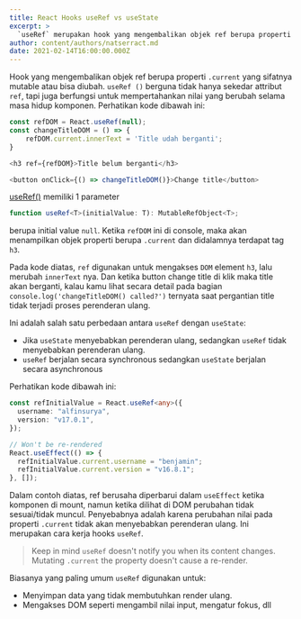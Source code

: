 ```yaml
---
title: React Hooks useRef vs useState
excerpt: >
  `useRef` merupakan hook yang mengembalikan objek ref berupa properti `.current` yang sifatnya mutable atau bisa diubah. `useRef()` berguna tidak hanya sekedar attribut ref, tapi juga berfungsi untuk mempertahankan nilai yang berubah selama masa hidup komponen.
author: content/authors/natserract.md
date: 2021-02-14T16:00:00.000Z
---
```


Hook yang mengembalikan objek ref berupa properti `.current` yang sifatnya mutable atau bisa diubah. `useRef ()` berguna tidak hanya sekedar attribut `ref`, tapi juga berfungsi untuk mempertahankan nilai yang berubah selama masa hidup komponen. Perhatikan kode dibawah ini:

```ts
const refDOM = React.useRef(null);
const changeTitleDOM = () => {
    refDOM.current.innerText = 'Title udah berganti';
}

<h3 ref={refDOM}>Title belum berganti</h3>

<button onClick={() => changeTitleDOM()}>Change title</button>
```

[useRef()](https://reactjs.org/docs/hooks-reference.html#useref) memiliki 1 parameter

```ts
function useRef<T>(initialValue: T): MutableRefObject<T>;
```

berupa initial value `null`. Ketika `refDOM` ini di console, maka akan menampilkan objek properti berupa `.current` dan didalamnya terdapat tag `h3`.

Pada kode diatas, `ref` digunakan untuk mengakses `DOM` element `h3`, lalu merubah `innerText` nya. Dan ketika button change title di klik maka title akan berganti, kalau kamu lihat secara detail pada bagian `console.log('changeTitleDOM() called?')` ternyata saat pergantian title tidak terjadi proses perenderan ulang.

Ini adalah salah satu perbedaan antara `useRef` dengan `useState`:

- Jika `useState` menyebabkan perenderan ulang, sedangkan `useRef` tidak menyebabkan perenderan ulang.
- `useRef` berjalan secara synchronous sedangkan `useState` berjalan secara asynchronous

Perhatikan kode dibawah ini:

```ts
const refInitialValue = React.useRef<any>({
  username: "alfinsurya",
  version: "v17.0.1",
});

// Won't be re-rendered
React.useEffect(() => {
  refInitialValue.current.username = "benjamin";
  refInitialValue.current.version = "v16.8.1";
}, []);
```

Dalam contoh diatas, ref berusaha diperbarui dalam `useEffect` ketika komponen di mount, namun ketika dilihat di DOM perubahan tidak sesuai/tidak muncul. Penyebabnya adalah karena perubahan nilai pada properti `.current` tidak akan menyebabkan perenderan ulang. Ini merupakan cara kerja hooks `useRef`.

> Keep in mind `useRef` doesn't notify you when its content changes. Mutating `.current` the property doesn't cause a re-render.

Biasanya yang paling umum `useRef` digunakan untuk:

- Menyimpan data yang tidak membutuhkan render ulang.
- Mengakses DOM seperti mengambil nilai input, mengatur fokus, dll
